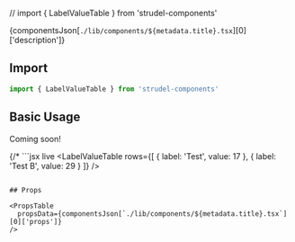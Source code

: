 // import { LabelValueTable } from 'strudel-components'

{componentsJson[`./lib/components/${metadata.title}.tsx`][0]['description']}
<br />

## Import

```jsx
import { LabelValueTable } from 'strudel-components'
```

## Basic Usage

Coming soon!

{/* ```jsx live
<LabelValueTable 
  rows={[
    {
      label: 'Test',
      value: 17
    },
    {
      label: 'Test B',
      value: 29
    }
  ]}
/>
``` */}

## Props

<PropsTable 
  propsData={componentsJson[`./lib/components/${metadata.title}.tsx`][0]['props']} 
/>